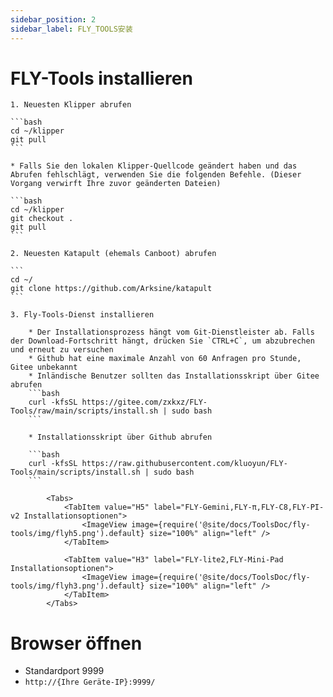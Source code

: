 ```yaml
---
sidebar_position: 2
sidebar_label: FLY_TOOLS安装
---
```



# FLY-Tools installieren

    1. Neuesten Klipper abrufen

    ```bash
    cd ~/klipper
    git pull
    ```

    * Falls Sie den lokalen Klipper-Quellcode geändert haben und das Abrufen fehlschlägt, verwenden Sie die folgenden Befehle. (Dieser Vorgang verwirft Ihre zuvor geänderten Dateien)

    ```bash
    cd ~/klipper
    git checkout .
    git pull
    ```

    2. Neuesten Katapult (ehemals Canboot) abrufen

    ```
    cd ~/
    git clone https://github.com/Arksine/katapult
    ```

    3. Fly-Tools-Dienst installieren

        * Der Installationsprozess hängt vom Git-Dienstleister ab. Falls der Download-Fortschritt hängt, drücken Sie `CTRL+C`, um abzubrechen und erneut zu versuchen
        * Github hat eine maximale Anzahl von 60 Anfragen pro Stunde, Gitee unbekannt
        * Inländische Benutzer sollten das Installationsskript über Gitee abrufen
        ```bash
        curl -kfsSL https://gitee.com/zxkxz/FLY-Tools/raw/main/scripts/install.sh | sudo bash
        ```

        * Installationsskript über Github abrufen

        ```bash
        curl -kfsSL https://raw.githubusercontent.com/kluoyun/FLY-Tools/main/scripts/install.sh | sudo bash
        ```

            <Tabs>
                <TabItem value="H5" label="FLY-Gemini,FLY-π,FLY-C8,FLY-PI-v2 Installationsoptionen">
                    <ImageView image={require('@site/docs/ToolsDoc/fly-tools/img/flyh5.png').default} size="100%" align="left" />
                </TabItem>
                
                <TabItem value="H3" label="FLY-lite2,FLY-Mini-Pad Installationsoptionen">
                    <ImageView image={require('@site/docs/ToolsDoc/fly-tools/img/flyh3.png').default} size="100%" align="left" />
                </TabItem>
            </Tabs>



# Browser öffnen
   * Standardport 9999
   * `http://{Ihre Geräte-IP}:9999/`
